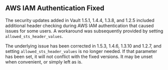 ## AWS IAM Authentication Fixed

The security updates added in Vault 1.5.1, 1.4.4, 1.3.8, and 1.2.5 included additional header
checking during AWS IAM authentication that caused issues for some users. A workaround was
subsequently provided by setting `allowed_sts_header_values`.

The underlying issue has been corrected in 1.5.3, 1.4.6, 1.3.10 and 1.2.7, and setting
`allowed_sts_header_values` is no longer needed. If that parameter has been set, it will not conflict
with the fixed versions. It may be unset when convenient, or simply left as is.
